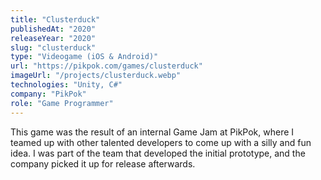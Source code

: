 ```yaml
---
title: "Clusterduck"
publishedAt: "2020"
releaseYear: "2020"
slug: "clusterduck"
type: "Videogame (iOS & Android)"
url: "https://pikpok.com/games/clusterduck"
imageUrl: "/projects/clusterduck.webp"
technologies: "Unity, C#"
company: "PikPok"
role: "Game Programmer"
---
```


This game was the result of an internal Game Jam at PikPok, where I
teamed up with other talented developers to come up with a silly and
fun idea. I was part of the team that developed the initial prototype,
and the company picked it up for release afterwards.
